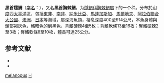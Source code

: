 {{Speciesbox
| name = 黑首胸棘鯛
| image = 
| image_width = 
| status = NE
| status_system = IUCN3.1
| genus = Hoplostethus
| species = melanopus
| authority = [[Weber|Weber]], 1913
| synonyms = *''Hoplostethus natalensis''<br /><small>Kotlyar, 1978</small>
}}
'''黑首燧鯛'''（[[学名|学名]]：{{lang|la|'''''Hoplostethus melanopus'''''}}），又名'''黑首胸棘鯛'''，为[[燧鯛科|燧鯛科]][[胸棘鯛屬|胸棘鯛屬]]下的一个种。分布於[[印度|印度]]西[[太平洋|太平洋]]區，包括[[東非|東非]]、[[南非|南非]]、[[納米比亞|納米比亞]]、[[馬達加斯加|馬達加斯加]]、[[馬爾地夫|馬爾地夫]]、[[阿拉伯聯合大公國|阿拉伯聯合大公國]]、[[澳洲|澳洲]]、[[日本|日本]]等海域，屬深海魚類，棲息深度400至914公尺，本魚身體與頭部褐灰色，鰭暗色的到黑色，背鰭硬棘4至5枚；背鰭軟條13至16枚；臀鰭硬棘2至3枚；臀鰭軟條8至10枚，體長可達25公分。

==参考文献==
*{{FishBase_species|genus=Hoplostethus|species=melanopus|year=2011|month=12}}
* {{TaiBNET| zh=黑首燧鯛 | id=380944 | binomial=Hoplostethus melanopus | authority=Weber, 1913 | var= | accessdate=2013-01-24}}
{{Taxonbar|from=Q2343315}}

[[Category:胸棘鯛屬|melanopus]]
[[Category:1913年描述的魚類|H]]
{{animal-stub}}